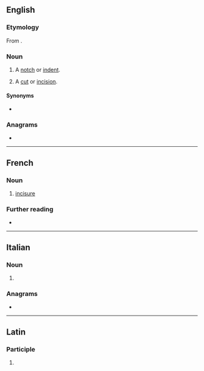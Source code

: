 ==English==

===Etymology===
From {{etyl|la|en}} {{m|la|incisura}}.

===Noun===
{{en-noun}}

# {{lb|en|anatomy}} A [[notch]] or [[indent]].
# A [[cut]] or [[incision]].

====Synonyms====
* {{sense|anatomical notch or indent}} {{l|en|incisura}}

===Anagrams===
* {{anagrams|en|a=ceiinrsu|sciurine}}

----

==French==

===Noun===
{{fr-noun|f}}

# [[#English|incisure]]

===Further reading===
* {{R:TLFi}}

----

==Italian==

===Noun===
{{head|it|noun form|g=f}}

# {{plural of|it|incisura}}

===Anagrams===
* {{anagrams|it|a=ceiinrsu|insicure|riunisce}}

----

==Latin==

===Participle===
{{la-part-form|incīsūre}}

# {{inflection of|la|incīsūrus||voc|m|s}}